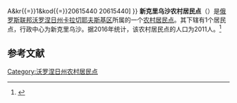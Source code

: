 {{Infobox Settlement
| official_name = 新克里乌沙农村居民点
| native_name = Новокриушанское сельское поселение
| settlement_type = [[农村居民点|农村居民点]]
| subdivision_type = [[国家|国家]]
| subdivision_type1 = [[州_(俄罗斯)|州]]
| subdivision_type2 = [[区_(苏联)|区]]
| subdivision_name = {{RUS}}
| subdivision_name1 = [[沃罗涅日州|沃罗涅日州]]
| subdivision_name2 = [[卡拉切耶夫斯基区|卡拉切耶夫斯基区]]
| seat_type = 行政中心
| seat = 新克里乌沙
| population_as_of=2016
| population_footnotes = <ref name=stat />
| population_total = 2011
| coordinates_display = inline,title
| latd =  | latm =  | lats =  | latNS = N
| longd =  | longm =  | longs =  | longEW = E
| timezone = [[莫斯科时间|MSK]]
| utc_offset = +3
| blank_name = [[俄罗斯市政土地区划代码|OKTMO编码]]
| blank_info = [http://classif.spb.ru/classificators/view/tma.php?st{{=}}A&kr{{=}}1&kod{{=}}20615440 20615440]
}}
'''新克里乌沙农村居民点'''（{{lang-ru|Новокриушанское сельское поселение}}）是[[俄罗斯联邦|俄罗斯联邦]][[沃罗涅日州|沃罗涅日州]][[卡拉切耶夫斯基区|卡拉切耶夫斯基区]]所属的一个[[农村居民点|农村居民点]]。其下辖有1个居民点，行政中心为新克里乌沙。据2016年统计，该农村居民点的人口为2011人。<ref name=stat>{{cite web | url = http://www.gks.ru/free_doc/doc_2016/bul_dr/mun_obr2016.rar | title = Численность населения Российской Федерации по муниципальным образованиям на 1 января 2016 года | language = ru | accessdate = 2017-01-18 | archive-date = 2019-05-13 | archive-url = https://web.archive.org/web/20190513150350/http://www.gks.ru/free_doc/doc_2016/bul_dr/mun_obr2016.rar | dead-url = no }}</ref>

== 参考文献 ==
{{reflist}}

{{Russia-stub}}

[[Category:沃罗涅日州农村居民点|Category:沃罗涅日州农村居民点]]